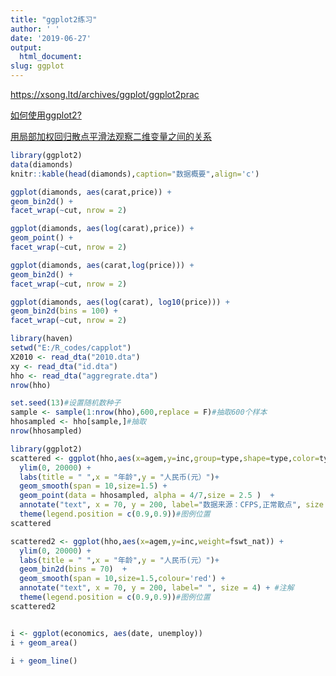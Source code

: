 ```yaml
---
title: "ggplot2练习" 
author: ' '
date: '2019-06-27'
output:
  html_document:
slug: ggplot
---
```

<https://xsong.ltd/archives/ggplot/ggplot2prac>

[如何使用ggplot2?](https://mp.weixin.qq.com/s/mlfCRrd0CMzoYpuCSqsVtQ)

[用局部加权回归散点平滑法观察二维变量之间的关系](https://cosx.org/2008/11/lowess-to-explore-bivariate-correlation-by-yihui)

```r
library(ggplot2)
data(diamonds)
knitr::kable(head(diamonds),caption="数据概要",align='c')

ggplot(diamonds, aes(carat,price)) +
geom_bin2d() +
facet_wrap(~cut, nrow = 2)

ggplot(diamonds, aes(log(carat),price)) +
geom_point() +
facet_wrap(~cut, nrow = 2)

ggplot(diamonds, aes(carat,log(price))) +
geom_bin2d() +
facet_wrap(~cut, nrow = 2)

ggplot(diamonds, aes(log(carat), log10(price))) +
geom_bin2d(bins = 100) +
facet_wrap(~cut, nrow = 2)
```
```r
library(haven)
setwd("E:/R_codes/capplot")
X2010 <- read_dta("2010.dta")
xy <- read_dta("id.dta")
hho <- read_dta("aggregrate.dta")
nrow(hho)

set.seed(13)#设置随机数种子
sample <- sample(1:nrow(hho),600,replace = F)#抽取600个样本
hhosampled <- hho[sample,]#抽取
nrow(hhosampled)

library(ggplot2)
scattered <- ggplot(hho,aes(x=agem,y=inc,group=type,shape=type,color=type,weight=fswt_nat)) +
  ylim(0, 20000) +
  labs(title = " ",x = "年龄",y = "人民币(元）")+
  geom_smooth(span = 10,size=1.5) + 
  geom_point(data = hhosampled, alpha = 4/7,size = 2.5 )  +
  annotate("text", x = 70, y = 200, label="数据来源：CFPS,正常散点", size = 4) + #注解
  theme(legend.position = c(0.9,0.9))#图例位置
scattered

scattered2 <- ggplot(hho,aes(x=agem,y=inc,weight=fswt_nat)) +
  ylim(0, 20000) +
  labs(title = " ",x = "年龄",y = "人民币(元）")+
  geom_bin2d(bins = 70)  +
  geom_smooth(span = 10,size=1.5,colour='red') +
  annotate("text", x = 70, y = 200, label=" ", size = 4) + #注解
  theme(legend.position = c(0.9,0.9))#图例位置
scattered2



```



```r
i <- ggplot(economics, aes(date, unemploy))
i + geom_area()

i + geom_line()




```

